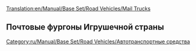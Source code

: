 [[Translation:en/Manual/Base Set/Road Vehicles/Mail Trucks]]

{{ru/Manual/Base Set/Road Vehicles/Дорожное транспортное средство|имя     = Почтовый фургон MPS
  |изоб      = en/Manual/Base Set/Road Vehicles/MPS Mail Truck.png
  |цена    = £4,715 ($9,430)
  |скорость    = 48 км/ч (30 миль/ч)
  |обслуж   = £421 ($842)
  |разработан = 1935
  |срок     = 15
  |вместимость = 22 мешка почты
}}
{{ru/Manual/Base Set/Road Vehicles/Дорожное транспортное средство|имя     = Почтовый фургон Reynard
  |изоб      = en/Manual/Base Set/Road Vehicles/Reynard Mail Truck.png
  |цена    = £5,535 ($11,070)
  |скорость    = 88 км/ч (55 миль/ч)
  |обслуж   = £787 ($1,574)
  |разработан = 1980
  |срок     = 15
  |вместимость = 28 мешков почты
}}
{{ru/Manual/Base Set/Road Vehicles/Дорожное транспортное средство|имя     = Почтовый фургон Perry
  |изоб      = en/Manual/Base Set/Road Vehicles/Perry Mail Truck.png
  |цена    = £5,945 ($11,890) 
  |скорость    = 112 км/ч (70 миль/ч)
  |обслуж   = £1,125 ($2,250)
  |разработан = 2018
  |срок     = 15
  |вместимость = 30 мешков почты
}}

==Почтовые фургоны Игрушечной страны==
{{ru/Manual/Base Set/Road Vehicles/Дорожное транспортное средство|имя     = Почтовый фургон MightyMover
  |изоб      = en/Manual/Base Set/Road Vehicles/MightyMover Mail Truck.png
  |цена    = *£4,715 ($9,430)
  |скорость    = 48 км/ч ()
  |обслуж   = £421 ($842)
  |разработан = 1935
  |срок     = 15
  |вместимость = 22 мешка почты
}}
{{ru/Manual/Base Set/Road Vehicles/Дорожное транспортное средство|имя     = Почтовый фургон Powernaught
  |изоб      = en/Manual/Base Set/Road Vehicles/Powernaught Mail Truck.png
  |цена    = *£6,535 ($11,070)
  |скорость    = 88 км/ч
  |обслуж   = £787 ($1,574)
  |разработан = 1979
  |срок     = 15
  |вместимость = 28 мешков почты
}}
{{ru/Manual/Base Set/Road Vehicles/Дорожное транспортное средство|имя     = Почтовый фургон Wizzowow
  |изоб      = en/Manual/Base Set/Road Vehicles/Wizzowow Mail Truck.png
  |цена    = *£6,945 ($11,890)
  |скорость    = 112 км/ч
  |обслуж   = £1,125 ($2,250)
  |разработан = 2018
  |срок     = 15
  |вместимость = 30 мешков почты
}}

[[Category:ru/Manual/Base Set/Road Vehicles/Автотранспортные средства]]